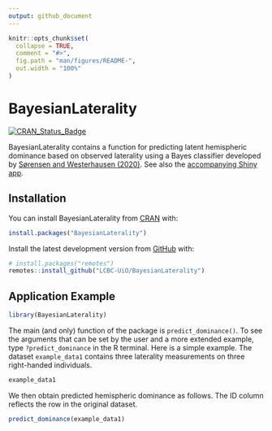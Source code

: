 ```yaml
---
output: github_document
---
```


<!-- README.md is generated from README.Rmd. Please edit that file -->

```r
knitr::opts_chunk$set(
  collapse = TRUE,
  comment = "#>",
  fig.path = "man/figures/README-",
  out.width = "100%"
)
```

# BayesianLaterality

<!-- badges: start -->
[![CRAN_Status_Badge](https://www.r-pkg.org/badges/version/BayesianLaterality)](https://cran.r-project.org/package=BayesianLaterality)
<!-- badges: end -->

BayesianLaterality contains a function for predicting latent hemispheric dominance based on observed laterality using a Bayes classifier developed by [Sørensen and Westerhausen (2020)](https://doi.org/10.1080/1357650X.2020.1769124). See also the [accompanying Shiny app](https://osorensen.shinyapps.io/BayesianLateralityApp/).

## Installation


You can install BayesianLaterality from [CRAN](https://cran.r-project.org/web/packages/BayesianLaterality/) with:

```r
install.packages("BayesianLaterality")
```

Install the latest development version from [GitHub](https://github.com/LCBC-UiO/BayesianLaterality) with:

``` r
# install.packages("remotes")
remotes::install_github("LCBC-UiO/BayesianLaterality")
```


## Application Example

```r
library(BayesianLaterality)
```


The main (and only) function of the package is `predict_dominance()`. To see the arguments that can be set by the user and a more extended example, type `?predict_dominance` in the R terminal. Here is a simple example. The dataset `example_data1` contains three laterality measurements on three right-handed individuals.

```r
example_data1
```

We then obtain predicted hemispheric dominance as follows. The ID column reflects the row in the original dataset.

```r
predict_dominance(example_data1)
```


